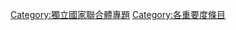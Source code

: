 {{catmore1|[[WikiProject:獨立國家聯合體|WikiProject:獨立國家聯合體]]}}
{{Articles by Importance|topic=独联体|project=獨立國家聯合體|format=toc}}

[[Category:獨立國家聯合體專題|Category:獨立國家聯合體專題]]
[[Category:各重要度條目|Category:各重要度條目]]